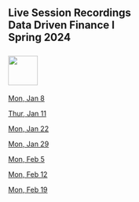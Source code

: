 ## Live Session Recordings<br>Data Driven Finance I<br>Spring 2024<br><br>![](RiceBusiness-transparent-logo-sm.png){height="60"}<br>

[Mon, Jan 8](https://jgsb.zoom.us/rec/share/pklOY9I7l6aZDJC_560KrQGhNz66auVIA7j9squUvrZRpyqtR533-LUKN37R7L-a.HN2zDTxCi4tWL-Ys
Passcode: busi721#){target="_blank"}<br>

[Thur, Jan 11](https://jgsb.zoom.us/rec/share/h4Ux0M0bT7QYyVPQWW8pjPXaSwVsROqet7_XRkprR8UPo_JAAuWqLM7pxanXvIyf.sYGjY1EJNtmtsyxC
Passcode: busi721#){target="_blank"}<br>

[Mon, Jan 22](https://jgsb.zoom.us/rec/share/j8Zk_Aus5hDkdS_yjt2osIZnt8aURYEOnUtYZYz-0dvmlAOX7foYPVA5IdkDgYN7.8mqJxCSg46Xa7BHf
Passcode: busi721#){target="_blank"}<br>

[Mon, Jan 29](https://jgsb.zoom.us/rec/share/ENiJddUJPIc6vO1_KToc9lKrb10ORTqTRG0h9KJMZSuCCpBeJLHPlSFf3jjjSwKL.5VorAku4WpZueQY3
Passcode: busi721#){target="_blank"}<br>

[Mon, Feb 5](https://jgsb.zoom.us/rec/share/MzgpHKbNZPGrsNa4J9pf-1Oq8ZmBeekt434ljF5WSEbKhG7-xXKHxVlm5AZmKn9L.mcx6cwQqM3qObxZO
Passcode: busi721#){target="_blank"}<br>

[Mon, Feb 12](https://jgsb.zoom.us/rec/share/SbQHTNXa9aSFMwjnwPPpLpFJP_fwOkgWSehOmi5QBVyQMltwpw2AS0n8M9OoF5Op.ChQUryqtTeAHjxit
Passcode: busi721#){target="_blank"}<br>

[Mon, Feb 19](https://jgsb.zoom.us/rec/share/4Ucy4UL_jr_meUcyqUWcJgOmxFiLGGNKa9dWH1dS0reCsYy2lQVAFsSSFuCPMz1r.yLK35OFk2ze1Sud2
Passcode: busi721#){target="_blank"}<br>